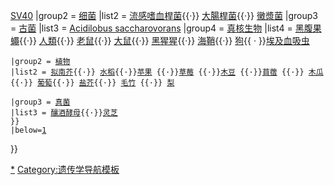 {{Navbox
|name = 基因組
|title = [[已測序的生物|已测序物種基因組]]
|image = [[File:Mitochondrial DNA blank.png|80px]]

|group1 = [[病毒]]
|list1 = [[Lambda phage]]{{·}} [[SV40]]
|group2 = [[已测序细菌基因组列表|细菌]]
|list2 = [[流感嗜血桿菌基因組|流感嗜血桿菌]]{{·}} [[大腸桿菌基因組|大腸桿菌]]{{·}} [[黴漿菌基因組|黴漿菌]]
|group3 = [[已测序古菌基因组列表|古菌]]
|list3 = [[Acidilobus saccharovorans]]
|group4 = [[已测序真核生物基因组列表|真核生物]]
|list4 = {{Navbox|subgroup

 |group1 = [[已测序动物基因组列表|動物]]
 |list1 = [[秀麗隱桿線蟲#基因组学|秀麗隱桿線蟲]]{{·}} [[黑腹果蠅]]{{·}} [[人類基因組|人類]]{{·}} [[老鼠基因組|老鼠]]{{·}} [[大鼠基因組|大鼠]]{{·}} [[黑猩猩基因組|黑猩猩]]{{·}} [[海鞘基因組|海鞘]]{{·}} [[狗基因組|狗]]{{ · }}[[埃及血吸虫]]

 |group2 = [[已测序植物基因组列表|植物]]
 |list2 = [[拟南芥基因組|拟南芥]]{{·}} [[水稻基因組|水稻]]{{·}}[[苹果]] {{·}}[[草莓]] {{·}}[[木豆]] {{·}}[[苜蓿]] {{·}} [[木瓜 (薔薇科)|木瓜]]{{·}} [[葡萄]]{{·}} [[盐芥]]{{·}} [[毛竹]] {{·}} [[梨]]

 |group3 = [[已测序真菌基因组列表|真菌]]
 |list3 = [[釀酒酵母#基因組|釀酒酵母]]{{·}}[[灵芝]]
 }}
 |below=[http://www.nature.com/ncomms/journal/v3/n6/full/ncomms1923.html]


}}<noinclude>

[[Category:基因组|*]]
[[Category:遗传学导航模板]]
</noinclude>